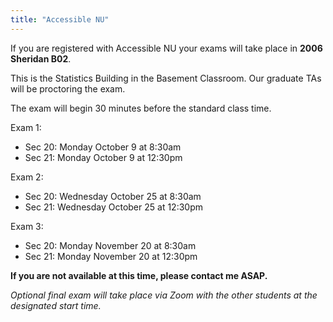 ```yaml
---
title: "Accessible NU"
---
```


If you are registered with Accessible NU your exams will take place in **2006 Sheridan B02**.

This is the Statistics Building in the Basement Classroom. Our graduate TAs will be proctoring the exam.

The exam will begin 30 minutes before the standard class time.

Exam 1:

-   Sec 20: Monday October 9 at 8:30am
-   Sec 21: Monday October 9 at 12:30pm

Exam 2:

-   Sec 20: Wednesday October 25 at 8:30am
-   Sec 21: Wednesday October 25 at 12:30pm

Exam 3:

-   Sec 20: Monday November 20 at 8:30am
-   Sec 21: Monday November 20 at 12:30pm

**If you are not available at this time, please contact me ASAP.**

*Optional final exam will take place via Zoom with the other students at the designated start time.*
